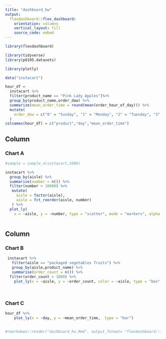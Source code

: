 ```yaml
---
title: "dashboard_hw"
output: 
  flexdashboard::flex_dashboard:
    orientation: columns
    vertical_layout: fill
    source_code: embed
---
```


```r
library(flexdashboard)

library(tidyverse)
library(p8105.datasets)

library(plotly)
```


```r
data("instacart")

hour_df = 
  instacart %>% 
  filter(product_name == "Pink Lady Apples")%>% 
  group_by(product_name,order_dow) %>% 
  summarize(mean_order_time = round(mean(order_hour_of_day))) %>% 
  mutate(
    order_dow = c("0" = "Sunday", "1" = "Monday", "2" = "Tuesday", "3" = "Wednesday", "4" ="Thursday", "5" = "Friday", "6" = "Saturday" )
  )
colnames(hour_df) = c("product","day","mean_order_time")


```


Column {data-width=650}
-----------------------------------------------------------------------

### Chart A

```r


#sample = sample_n(instacart,1000)

instacart %>% 
  group_by(aisle) %>%
  summarise(number = n()) %>%
  filter(number > 10000) %>% 
   mutate(
     aisle = factor(aisle),
     aisle = fct_reorder(aisle, number)
   ) %>% 
  plot_ly(
    x = ~aisle, y = ~number, type = "scatter", mode = "markers", alpha = 0.5)
   


```

Column {data-width=350}
-----------------------------------------------------------------------

### Chart B

```r
 instacart %>% 
   filter(aisle == "packaged vegetables fruits") %>% 
   group_by(aisle,product_name) %>% 
   summarise(order_count = n()) %>% 
  filter(order_count > 1000) %>% 
    plot_ly(x = ~aisle, y = ~order_count, color = ~aisle, type = "box",colors = "viridis")
  
  
```

### Chart C

```r
  
hour_df %>%  
    plot_ly(x = ~day, y = ~mean_order_time,  type = "bar")
  
```

```r
#rmarkdown::render("dashboard_hw.Rmd", output_format= "flexdashboard::flex_dashboard")

```
